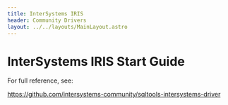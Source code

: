 ```yaml
---
title: InterSystems IRIS
header: Community Drivers
layout: ../../layouts/MainLayout.astro
---
```


# InterSystems IRIS Start Guide

For full reference, see:

<a target="_blank" href="https://github.com/intersystems-community/sqltools-intersystems-driver">
  https://github.com/intersystems-community/sqltools-intersystems-driver
</a>
